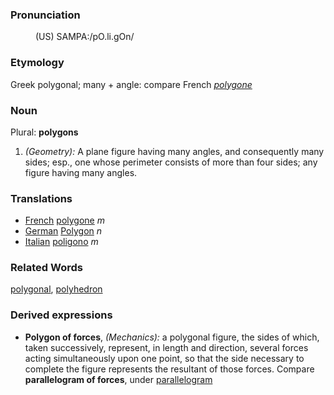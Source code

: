 ===Pronunciation===
:(US) SAMPA:/pO.li.gOn/

===Etymology===
Greek polygonal; many + angle: compare French ''[[polygone]]''

===Noun===
Plural: '''polygons'''
#''(Geometry):'' A plane figure having many angles, and consequently many sides; esp., one whose perimeter consists of more than four sides; any figure having many angles.

===Translations===
*[[French]] [[polygone]] ''m''
*[[German]] [[Polygon]] ''n''
*[[Italian]] [[poligono]] ''m''

===Related Words===
[[polygonal]], [[polyhedron]]

===Derived expressions===
*'''Polygon of forces''', ''(Mechanics):'' a polygonal figure, the sides of which, taken successively, represent, in length and direction, several forces acting simultaneously upon one point, so that the side necessary to complete the figure represents the resultant of those forces. Compare '''parallelogram of forces''', under [[parallelogram]]
